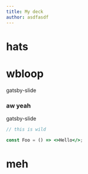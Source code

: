 ```yaml
---
title: My deck
author: asdfasdf
---
```


# hats

<h1>
    wbloop
</h1>

gatsby-slide

<h3>
    aw yeah
</h3>

gatsby-slide

```jsx
// this is wild

const Foo = () => <>Hello</>;
```

# meh
